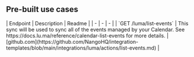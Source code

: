 
## Pre-built use cases

<AccordionGroup>


<Accordion title="Others">
| Endpoint | Description | Readme |
| - | - | - |
| `GET /luma/list-events` | This sync will be used to sync all of the events managed by your Calendar. See https://docs.lu.ma/reference/calendar-list-events for more details. | [github.com](https://github.com/NangoHQ/integration-templates/blob/main/integrations/luma/actions/list-events.md) |
</Accordion>

</AccordionGroup>
